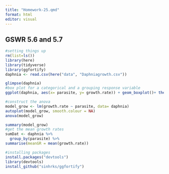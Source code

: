 ```yaml
---
title: "Homework-25.qmd"
format: html
editor: visual
---
```


## GSWR 5.6 and 5.7

```r
#setting things up
rm(list=ls())
library(here)
library(tidyverse)
library(ggfortify)
daphnia <- read.csv(here("data", "Daphniagrowth.csv"))
```

```r
glimpse(daphnia)
#box plot for a categorical and a grouping response variable 
ggplot(daphnia, aes(x= parasite, y= growth.rate)) + geom_boxplot()+ theme_bw() + coord_flip() #flips x and y axis
```

```r
#construct the anova 
model_grow <- lm(growth.rate ~ parasite, data= daphnia)
autoplot(model_grow, smooth.colour = NA)
anova(model_grow)
```

```r
summary(model_grow)
#get the mean growth rates 
sumDat <- daphnia %>% 
  group_by(parasite) %>%
summarise(meanGR = mean(growth.rate))
```

```r
#installing packages 
install.packages("devtools")
library(devtools)
install_github("sinhrks/ggfortify")
```
